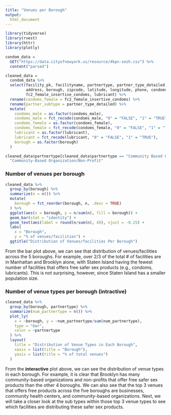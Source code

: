 ```yaml
---
title: "Venues per Borough"
output: 
  html_document
---
```


```r
library(tidyverse)
library(rvest)
library(httr)
library(plotly)
```

```r
condom_data = 
  GET("https://data.cityofnewyork.us/resource/4kpn-sezh.csv") %>% 
  content("parsed")

cleaned_data = 
  condom_data %>% 
  select(facility_pk, facilityname, partnertype, partner_type_detailed, 
         address, borough, zipcode, latitude, longitude, phone, condoms_male,
         fc2_female_insertive_condoms, lubricant) %>% 
  rename(condoms_female = fc2_female_insertive_condoms) %>% 
  rename(partner_subtype = partner_type_detailed) %>% 
  mutate(
    condoms_male = as.factor(condoms_male), 
    condoms_male = fct_recode(condoms_male, "0" = "FALSE", "1" = "TRUE"),
    condoms_female = as.factor(condoms_female),
    condoms_female = fct_recode(condoms_female, "0" = "FALSE", "1" = "TRUE"),
    lubricant = as.factor(lubricant),
    lubricant = fct_recode(lubricant, "0" = "FALSE", "1" = "TRUE"),
    borough = as.factor(borough)
  )

cleaned_data$partnertype[cleaned_data$partnertype == "Community Based Organization/Non-Profit"] =
  "Community-Based Organization/Non-Profit"
```  

### Number of venues per borough
```r
cleaned_data %>% 
  group_by(borough) %>% 
  summarize(n = n()) %>% 
  mutate(
    borough = fct_reorder(borough, n, .desc = TRUE)
  ) %>% 
  ggplot(aes(x = borough, y = n/sum(n), fill = borough)) +
  geom_bar(stat = "identity") + 
  geom_text(aes(label = round(n/sum(n), 4)), vjust = -0.25) +
  labs(
    x = "Borough",
    y = "% of venues/facilities") + 
  ggtitle("Distribution of Venues/facilities Per Borough")
```

From the bar plot above, we can see that distribution of venues/facilities across the 5 boroughs. For example, over 2/3 of the total # of facilities are in Manhattan and Brooklyn alone, with Staten Island having the fewest number of facilities that offers free safer sex products (e.g., condoms, lubricants). This is not surprising, however, since Staten Island has a smaller population size. 


### Number of venue types per borough (intractive)
```r
cleaned_data %>% 
  group_by(borough, partnertype) %>% 
  summarize(num_partnertype = n()) %>% 
  plot_ly(
    x = ~borough, y = ~num_partnertype/sum(num_partnertype), 
    type = "bar", 
    color = ~partnertype
  ) %>% 
  layout(
    title = "Distribution of Venue Types in Each Borough",
    xaxis = list(title = "Borough"),
    yaxis = list(title = "% of total venues")
  )
```

From the **interactive** plot above, we can see the distribution of venue types in each borough. For example, it is clear that Brooklyn has many community-based organizations and non-profits that offer free safer sex products than the other 4 boroughs. We can also see that the top 3 venues that offers free products across the five boroughs are businesses, community health centers, and community-based organizations. Next, we will take a closer look at the sub types within those top 3 venue types to see which facilities are distributing these safer sex products. 
